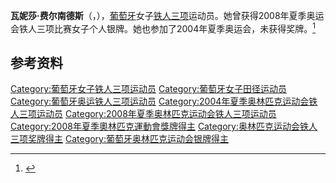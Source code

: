{{NoteTA|G1=Sports}}
'''瓦妮莎·费尔南德斯'''（{{lang-pt|Vanessa Fernandes}}，{{bd|1985年|9月14日}}），[[葡萄牙|葡萄牙]]女子[[铁人三项|铁人三项]]运动员。她曾获得2008年夏季奥运会铁人三项比赛女子个人银牌。她也参加了2004年夏季奥运会，未获得奖牌。<ref>{{Cite web|title=Vanessa FERNANDES|url=https://www.olympic.org/vanessa-fernandes|accessdate=2021-03-20|work=International Olympic Committee|archive-date=2017-03-26|archive-url=https://web.archive.org/web/20170326085043/https://www.olympic.org/vanessa-fernandes|dead-url=no}}</ref>

== 参考资料 ==
{{reflist}}

{{Authority control}}
{{DEFAULTSORT:Fernandes, Vanessa}}
[[Category:葡萄牙女子铁人三项运动员|Category:葡萄牙女子铁人三项运动员]]
[[Category:葡萄牙女子田径运动员|Category:葡萄牙女子田径运动员]]
[[Category:葡萄牙奥运铁人三项运动员|Category:葡萄牙奥运铁人三项运动员]]
[[Category:2004年夏季奥林匹克运动会铁人三项运动员|Category:2004年夏季奥林匹克运动会铁人三项运动员]]
[[Category:2008年夏季奥林匹克运动会铁人三项运动员|Category:2008年夏季奥林匹克运动会铁人三项运动员]]
[[Category:2008年夏季奧林匹克運動會獎牌得主|Category:2008年夏季奧林匹克運動會獎牌得主]]
[[Category:奥林匹克运动会铁人三项奖牌得主|Category:奥林匹克运动会铁人三项奖牌得主]]
[[Category:葡萄牙奥林匹克运动会银牌得主|Category:葡萄牙奥林匹克运动会银牌得主]]
